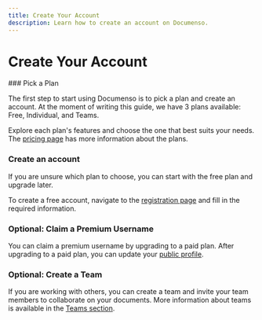 ```yaml
---
title: Create Your Account
description: Learn how to create an account on Documenso.
---
```



# Create Your Account

<Steps>
### Pick a Plan

The first step to start using Documenso is to pick a plan and create an account. At the moment of writing this guide, we have 3 plans available: Free, Individual, and Teams.

Explore each plan's features and choose the one that best suits your needs. The [pricing page](https://documen.so/pricing) has more information about the plans.

### Create an account

If you are unsure which plan to choose, you can start with the free plan and upgrade later.

To create a free account, navigate to the [registration page](https://documen.so/free) and fill in the required information.

### Optional: Claim a Premium Username

You can claim a premium username by upgrading to a paid plan. After upgrading to a paid plan, you can update your [public profile](https://app.documenso.com/settings/public-profile).

### Optional: Create a Team

If you are working with others, you can create a team and invite your team members to collaborate on your documents. More information about teams is available in the [Teams section](/users/get-started/teams).

</Steps>
